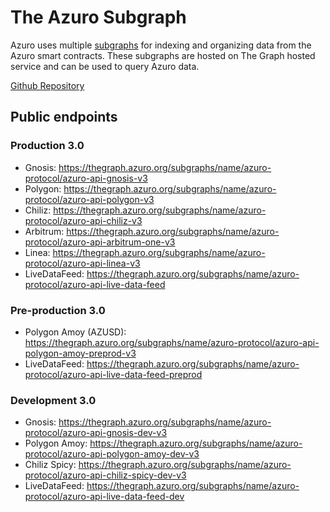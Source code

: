 # The Azuro Subgraph

Azuro uses multiple [subgraphs](https://thegraph.com/docs/about/introduction#what-the-graph-is) for indexing and
organizing data from the Azuro smart contracts. These subgraphs are hosted on The Graph hosted service and can be used
to query Azuro data.

[Github Repository](https://github.com/Azuro-protocol/Azuro-subgraphs/blob/main/api/README.md)

## Public endpoints

### Production 3.0

- Gnosis: https://thegraph.azuro.org/subgraphs/name/azuro-protocol/azuro-api-gnosis-v3
- Polygon: https://thegraph.azuro.org/subgraphs/name/azuro-protocol/azuro-api-polygon-v3
- Chiliz: https://thegraph.azuro.org/subgraphs/name/azuro-protocol/azuro-api-chiliz-v3
- Arbitrum: https://thegraph.azuro.org/subgraphs/name/azuro-protocol/azuro-api-arbitrum-one-v3
- Linea: https://thegraph.azuro.org/subgraphs/name/azuro-protocol/azuro-api-linea-v3
- LiveDataFeed: https://thegraph.azuro.org/subgraphs/name/azuro-protocol/azuro-api-live-data-feed

### Pre-production 3.0

- Polygon Amoy (AZUSD): https://thegraph.azuro.org/subgraphs/name/azuro-protocol/azuro-api-polygon-amoy-preprod-v3
- LiveDataFeed: https://thegraph.azuro.org/subgraphs/name/azuro-protocol/azuro-api-live-data-feed-preprod

### Development 3.0

- Gnosis: https://thegraph.azuro.org/subgraphs/name/azuro-protocol/azuro-api-gnosis-dev-v3
- Polygon Amoy: https://thegraph.azuro.org/subgraphs/name/azuro-protocol/azuro-api-polygon-amoy-dev-v3
- Chiliz Spicy: https://thegraph.azuro.org/subgraphs/name/azuro-protocol/azuro-api-chiliz-spicy-dev-v3
- LiveDataFeed: https://thegraph.azuro.org/subgraphs/name/azuro-protocol/azuro-api-live-data-feed-dev
